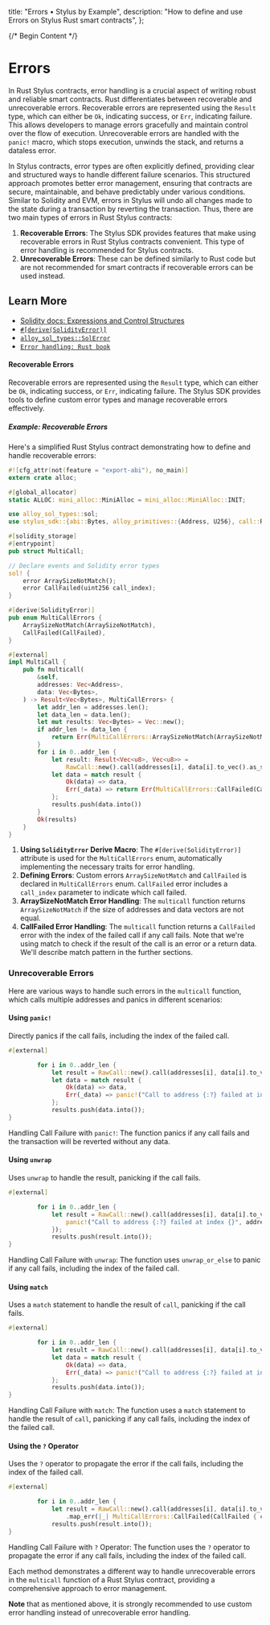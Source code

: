   title: "Errors • Stylus by Example",
  description:
    "How to define and use Errors on Stylus Rust smart contracts",
};

{/* Begin Content */}

# Errors

In Rust Stylus contracts, error handling is a crucial aspect of writing robust and reliable smart contracts. Rust differentiates between recoverable and unrecoverable errors. Recoverable errors are represented using the `Result` type, which can either be `Ok`, indicating success, or `Err`, indicating failure. This allows developers to manage errors gracefully and maintain control over the flow of execution. Unrecoverable errors are handled with the `panic!` macro, which stops execution, unwinds the stack, and returns a dataless error. 

In Stylus contracts, error types are often explicitly defined, providing clear and structured ways to handle different failure scenarios. This structured approach promotes better error management, ensuring that contracts are secure, maintainable, and behave predictably under various conditions. Similar to Solidity and EVM, errors in Stylus will undo all changes made to the state during a transaction by reverting the transaction. Thus, there are two main types of errors in Rust Stylus contracts:

1. **Recoverable Errors**: The Stylus SDK provides features that make using recoverable errors in Rust Stylus contracts convenient. This type of error handling is recommended for Stylus contracts.
2. **Unrecoverable Errors**: These can be defined similarly to Rust code but are not recommended for smart contracts if recoverable errors can be used instead.


## Learn More

- [Solidity docs: Expressions and Control Structures](https://docs.soliditylang.org/en/latest/control-structures.html)
- [`#[derive(SolidityError)]`](https://docs.rs/stylus-sdk/latest/stylus_sdk/prelude/derive.SolidityError.html)
- [`alloy_sol_types::SolError`](https://docs.rs/alloy-sol-types/latest/alloy_sol_types/trait.SolError.html)
- [`Error handling: Rust book`](https://doc.rust-lang.org/book/ch09-00-error-handling.html)


#### Recoverable Errors

Recoverable errors are represented using the `Result` type, which can either be `Ok`, indicating success, or `Err`, indicating failure. The Stylus SDK provides tools to define custom error types and manage recoverable errors effectively.

##### Example: Recoverable Errors

Here's a simplified Rust Stylus contract demonstrating how to define and handle recoverable errors:

```rust
#![cfg_attr(not(feature = "export-abi"), no_main)]
extern crate alloc;

#[global_allocator]
static ALLOC: mini_alloc::MiniAlloc = mini_alloc::MiniAlloc::INIT;

use alloy_sol_types::sol;
use stylus_sdk::{abi::Bytes, alloy_primitives::{Address, U256}, call::RawCall, prelude::*};

#[solidity_storage]
#[entrypoint]
pub struct MultiCall;

// Declare events and Solidity error types
sol! {
    error ArraySizeNotMatch();
    error CallFailed(uint256 call_index);
}

#[derive(SolidityError)]
pub enum MultiCallErrors {
    ArraySizeNotMatch(ArraySizeNotMatch),
    CallFailed(CallFailed),
}

#[external]
impl MultiCall {
    pub fn multicall(
        &self,
        addresses: Vec<Address>,
        data: Vec<Bytes>,
    ) -> Result<Vec<Bytes>, MultiCallErrors> {
        let addr_len = addresses.len();
        let data_len = data.len();
        let mut results: Vec<Bytes> = Vec::new();
        if addr_len != data_len {
            return Err(MultiCallErrors::ArraySizeNotMatch(ArraySizeNotMatch {}));
        }
        for i in 0..addr_len {
            let result: Result<Vec<u8>, Vec<u8>> =
                RawCall::new().call(addresses[i], data[i].to_vec().as_slice());
            let data = match result {
                Ok(data) => data,
                Err(_data) => return Err(MultiCallErrors::CallFailed(CallFailed { call_index: U256::from(i) })),
            };
            results.push(data.into())
        }
        Ok(results)
    }
}
```

1. **Using `SolidityError` Derive Macro**: The `#[derive(SolidityError)]` attribute is used for the `MultiCallErrors` enum, automatically implementing the necessary traits for error handling.
2. **Defining Errors**: Custom errors `ArraySizeNotMatch` and `CallFailed` is declared in `MultiCallErrors` enum. `CallFailed` error includes a `call_index` parameter to indicate which call failed.
3. **ArraySizeNotMatch Error Handling**: The `multicall` function returns `ArraySizeNotMatch` if the size of addresses and data vectors are not equal. 
4. **CallFailed Error Handling**: The `multicall` function returns a `CallFailed` error with the index of the failed call if any call fails. Note that we're using match to check if the result of the call is an error or a return data. We'll describe match pattern in the further sections.

### Unrecoverable Errors

Here are various ways to handle such errors in the `multicall` function, which calls multiple addresses and panics in different scenarios:

#### Using `panic!`

Directly panics if the call fails, including the index of the failed call.

```rust
#[external]

        for i in 0..addr_len {
            let result = RawCall::new().call(addresses[i], data[i].to_vec().as_slice());
            let data = match result {
                Ok(data) => data,
                Err(_data) => panic!("Call to address {:?} failed at index {}", addresses[i], i),
            };
            results.push(data.into());
}
```

Handling Call Failure with `panic!`: The function panics if any call fails and the transaction will be reverted without any data.

#### Using `unwrap`

Uses `unwrap` to handle the result, panicking if the call fails.

```rust
#[external]

        for i in 0..addr_len {
            let result = RawCall::new().call(addresses[i], data[i].to_vec().as_slice()).unwrap_or_else(|_| {
                panic!("Call to address {:?} failed at index {}", addresses[i], i);
            });
            results.push(result.into());
}
```

Handling Call Failure with `unwrap`: The function uses `unwrap_or_else` to panic if any call fails, including the index of the failed call.

#### Using `match`

Uses a `match` statement to handle the result of `call`, panicking if the call fails.

```rust
#[external]

        for i in 0..addr_len {
            let result = RawCall::new().call(addresses[i], data[i].to_vec().as_slice());
            let data = match result {
                Ok(data) => data,
                Err(_data) => panic!("Call to address {:?} failed at index {}", addresses[i], i),
            };
            results.push(data.into());
}
```

Handling Call Failure with `match`: The function uses a `match` statement to handle the result of `call`, panicking if any call fails, including the index of the failed call.

#### Using the `?` Operator

Uses the `?` operator to propagate the error if the call fails, including the index of the failed call.

```rust
#[external]

        for i in 0..addr_len {
            let result = RawCall::new().call(addresses[i], data[i].to_vec().as_slice())
                .map_err(|_| MultiCallErrors::CallFailed(CallFailed { call_index: U256::from(i) }))?;
            results.push(result.into());
}
```

Handling Call Failure with `?` Operator: The function uses the `?` operator to propagate the error if any call fails, including the index of the failed call.

Each method demonstrates a different way to handle unrecoverable errors in the `multicall` function of a Rust Stylus contract, providing a comprehensive approach to error management.

**Note** that as mentioned above, it is strongly recommended to use custom error handling instead of unrecoverable error handling.